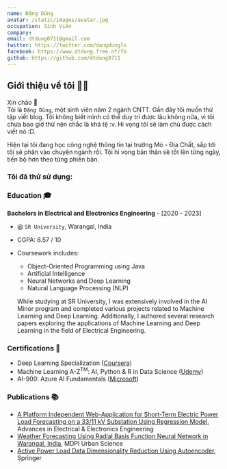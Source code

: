 ```yaml
---
name: Đặng Dũng
avatar: /static/images/avatar.jpg
occupation: Sinh Viên
company:
email: dtdung0711@gmail.com
twitter: https://twitter.com/dangdunglx
facebook: https://www.dtdung.free.nf/fb
github: https://github.com/dtdung0711
---
```



## Giới thiệu về tôi 👨‍💻

Xin chào <span className="wave">👋</span>  
Tôi là `Đặng Dũng`, một sinh viên năm 2 ngành CNTT. Gần đây tôi muốn thử tập viết blog. Tôi không biết mình có thể duy trì được lâu không nữa, vì tôi chưa bao giờ thử nên chắc là khá tệ :v. Hi vọng tôi sẽ làm chủ được cách viết nó :D.

Hiện tại tôi đang học công nghệ thông tin tại trường Mỏ - Địa Chất, sắp tới tôi sẽ phân vào chuyên ngành rồi. Tôi hi vọng bản thân sẽ tốt lên từng ngày, tiến bộ hơn theo từng phiên bản.

### Tôi đã thử sử dụng:

<FamiliarTechStack />

### Education 🎓

**Bachelors in Electrical and Electronics Engineering** - [2020 - 2023]

- @ `SR University`, Warangal, India
- CGPA: 8.57 / 10
- Coursework includes:

  - Object-Oriented Programming using Java
  - Artificial Intelligence
  - Neural Networks and Deep Learning
  - Natural Language Processing (NLP)

  While studying at SR University, I was extensively involved in the AI Minor program and completed various projects related to Machine Learning and Deep Learning. Additionally, I authored several research papers exploring the applications of Machine Learning and Deep Learning in the field of Electrical Engineering.

### Certifications 🏅

- Deep Learning Specialization ([Coursera](https://www.coursera.org/account/accomplishments/specialization/certificate/DYAT64RBNY2R))
- Machine Learning A-Z<sup>TM</sup>: AI, Python & R in Data Science ([Udemy](https://www.udemy.com/certificate/UC-1da0a923-8fb4-41a7-9166-c13adb00d2ad/))
- AI-900: Azure AI Fundamentals ([Microsoft](https://www.credly.com/badges/46b6842f-597c-4079-a876-fcd6ec7dd653?source=linked_in_profile))

### Publications 📚

- [A Platform Independent Web-Application for Short-Term Electric Power Load Forecasting on a 33/11 kV Substation Using Regression Model](http://advances.utc.sk/index.php/AEEE/article/view/4561), Advances in Electrical & Electronics Engineering
- [Weather Forecasting Using Radial Basis Function Neural Network in Warangal, India](https://www.mdpi.com/2413-8851/7/3/68), MDPI Urban Science
- [Active Power Load Data Dimensionality Reduction Using Autoencoder](https://link.springer.com/chapter/10.1007/978-981-99-2066-2_22), Springer
